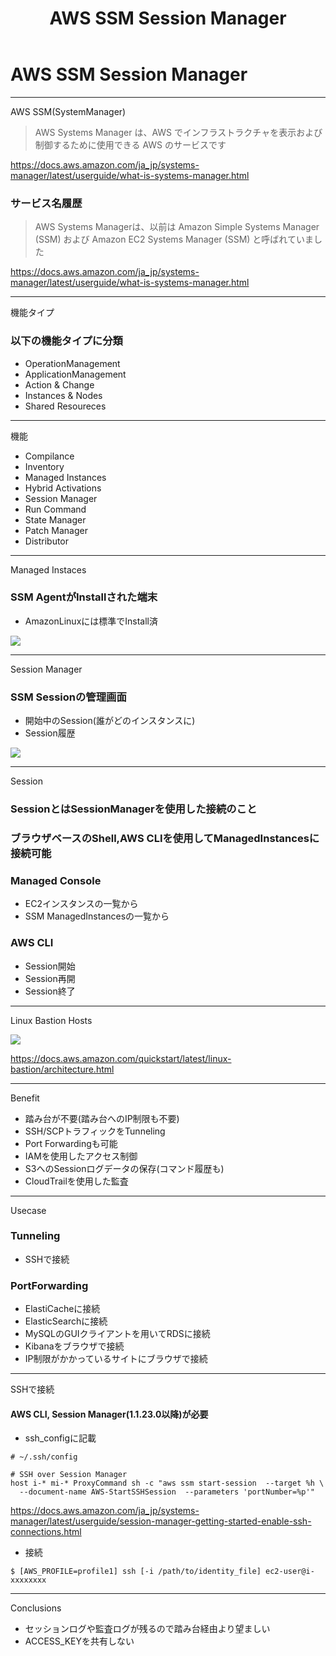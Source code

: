 



<Header>

# AWS SSM Session Manager

</Header>

<Head>
  <title>AWS SSM Session Manager</title>
</Head>

# AWS SSM Session Manager

--------------------------------------------------
<Headline>AWS SSM(SystemManager)</Headline>

>AWS Systems Manager は、AWS でインフラストラクチャを表示および制御するために使用できる AWS のサービスです
>
https://docs.aws.amazon.com/ja_jp/systems-manager/latest/userguide/what-is-systems-manager.html

### サービス名履歴
>AWS Systems Managerは、以前は Amazon Simple Systems Manager (SSM) および Amazon EC2 Systems Manager (SSM) と呼ばれていました
>
https://docs.aws.amazon.com/ja_jp/systems-manager/latest/userguide/what-is-systems-manager.html

--------------------------------------------------
<Headline sectionTitle='AWS SSM'>機能タイプ</Headline>

### 以下の機能タイプに分類

- OperationManagement
- ApplicationManagement
- Action & Change
- <Accent>Instances & Nodes</Accent>
- Shared Resoureces

--------------------------------------------------
<Headline sectionTitle='AWS SSM Instances & Nodes'>機能</Headline>

- Compilance
- Inventory
- <Accent>Managed Instances</Accent>
- Hybrid Activations
- <Accent>Session Manager</Accent>
- Run Command
- State Manager
- Patch Manager
- Distributor

--------------------------------------------------
<Headline sectionTitle='AWS SSM'>Managed Instaces</Headline>

### SSM AgentがInstallされた端末
- AmazonLinuxには標準でInstall済

<img src={imgSSMManagedInstances} />

--------------------------------------------------
<Headline sectionTitle='AWS SSM'>Session Manager</Headline>

### SSM Sessionの管理画面
- 開始中のSession(誰がどのインスタンスに)
- Session履歴

<img src={imgSSMSessionManager} />

--------------------------------------------------
<Headline sectionTitle='AWS SSM'>Session</Headline>

### SessionとはSessionManagerを使用した接続のこと

### <Accent>ブラウザベースのShell,AWS CLI</Accent>を使用して<Accent>ManagedInstances</Accent>に接続可能

### Managed Console
- EC2インスタンスの一覧から
- SSM ManagedInstancesの一覧から

### AWS CLI
- Session開始
- Session再開
- Session終了

--------------------------------------------------
<Headline sectionTitle='AWS'>Linux Bastion Hosts</Headline>

<img src={imgAWSBastion} />

https://docs.aws.amazon.com/quickstart/latest/linux-bastion/architecture.html

--------------------------------------------------
<Headline sectionTitle='AWS SSM Session Manager'>Benefit</Headline>

- 踏み台が不要(踏み台へのIP制限も不要)
- SSH/SCPトラフィックをTunneling
- Port Forwardingも可能
- IAMを使用したアクセス制御
- S3へのSessionログデータの保存(コマンド履歴も)
- CloudTrailを使用した監査

--------------------------------------------------
<Headline sectionTitle='AWS SSM Session Manager'>Usecase</Headline>

### Tunneling
- SSHで接続

### PortForwarding
- ElastiCacheに接続
- ElasticSearchに接続
- MySQLのGUIクライアントを用いてRDSに接続
- Kibanaをブラウザで接続
- IP制限がかかっているサイトにブラウザで接続

--------------------------------------------------
<Headline sectionTitle='AWS SSM Session Manager'>SSHで接続</Headline>

#### AWS CLI, Session Manager(1.1.23.0以降)が必要

- ssh_configに記載

```
# ~/.ssh/config

# SSH over Session Manager
host i-* mi-* ProxyCommand sh -c "aws ssm start-session  --target %h \
  --document-name AWS-StartSSHSession  --parameters 'portNumber=%p'"
```
https://docs.aws.amazon.com/ja_jp/systems-manager/latest/userguide/session-manager-getting-started-enable-ssh-connections.html

- 接続
```
$ [AWS_PROFILE=profile1] ssh [-i /path/to/identity_file] ec2-user@i-xxxxxxxx
```
--------------------------------------------------
<Headline>Conclusions</Headline>

- セッションログや監査ログが残るので踏み台経由より望ましい
- ACCESS_KEYを共有しない


